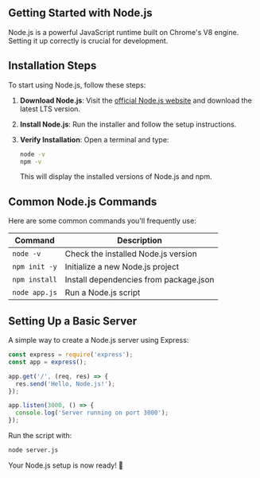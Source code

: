
## Getting Started with Node.js

Node.js is a powerful JavaScript runtime built on Chrome's V8 engine. Setting it up correctly is crucial for development.



## Installation Steps

To start using Node.js, follow these steps:

1. **Download Node.js**: Visit the [official Node.js website](https://nodejs.org/) and download the latest LTS version.
2. **Install Node.js**: Run the installer and follow the setup instructions.
3. **Verify Installation**: Open a terminal and type:

   ```bash
   node -v
   npm -v
   ```
   
   This will display the installed versions of Node.js and npm.

## Common Node.js Commands

Here are some common commands you'll frequently use:

| Command             | Description                                     |
|--------------------|-------------------------------------------------|
| `node -v`         | Check the installed Node.js version             |
| `npm init -y`     | Initialize a new Node.js project                |
| `npm install`     | Install dependencies from package.json          |
| `node app.js`     | Run a Node.js script                            |


## Setting Up a Basic Server

A simple way to create a Node.js server using Express:

```javascript
const express = require('express');
const app = express();

app.get('/', (req, res) => {
  res.send('Hello, Node.js!');
});

app.listen(3000, () => {
  console.log('Server running on port 3000');
});
```

Run the script with:
```bash
node server.js
```

Your Node.js setup is now ready! 🚀
